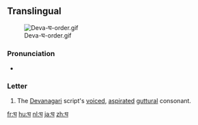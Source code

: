 {{Devanagari character info|hex=918|name=DEVANAGARI LETTER GHA}}
==Translingual==
[[File:Deva-घ-order.gif|thumb]]

===Pronunciation===
* {{IPA|/ɡʱə/|lang=mul}}

===Letter===
{{mul-deva|gha}}

# The [[Devanagari]] script's [[voiced]], [[aspirated]] [[guttural]] consonant.

[[fr:घ]]
[[hu:घ]]
[[nl:घ]]
[[ja:घ]]
[[zh:घ]]